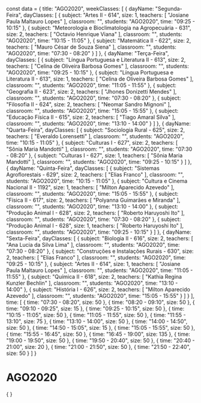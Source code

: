 const data = {
  title: "AGO2020",
  weekClasses: [
    {
      dayName: "Segunda-Feira",
      dayClasses: [
        {
          subject: "Artes II - 614",
          size: 1,
          teachers: [
            "Josiane Paula Maltauro Lopes"
          ],
          classroom: "",
          students: "AGO2020",
          time: "09:25 - 10:15"
        },
        {
          subject: "Meteorologia e Bioclimatologia na Agropecuária - 631",
          size: 2,
          teachers: [
            "Octavio Henrique Viana"
          ],
          classroom: "",
          students: "AGO2020",
          time: "10:15 - 11:05"
        },
        {
          subject: "Matemática II - 622",
          size: 2,
          teachers: [
            "Mauro César de Souza Siena"
          ],
          classroom: "",
          students: "AGO2020",
          time: "07:30 - 08:20"
        }
      ]
    },
    {
      dayName: "Terça-Feira",
      dayClasses: [
        {
          subject: "Língua Portuguesa e Literatura II - 613",
          size: 2,
          teachers: [
            "Celina de Oliveira Barbosa Gomes"
          ],
          classroom: "",
          students: "AGO2020",
          time: "09:25 - 10:15"
        },
        {
          subject: "Língua Portuguesa e Literatura II - 613",
          size: 1,
          teachers: [
            "Celina de Oliveira Barbosa Gomes"
          ],
          classroom: "",
          students: "AGO2020",
          time: "11:05 - 11:55"
        },
        {
          subject: "Geografia II - 623",
          size: 2,
          teachers: [
            "Jhones Donizetti Mendes"
          ],
          classroom: "",
          students: "AGO2020",
          time: "07:30 - 08:20"
        },
        {
          subject: "Filosofia II - 624",
          size: 2,
          teachers: [
            "Neomar Sandro Mignoni"
          ],
          classroom: "",
          students: "AGO2020",
          time: "15:05 - 15:55"
        },
        {
          subject: "Educação Física II - 615",
          size: 2,
          teachers: [
            "Tiago Amaral Silva"
          ],
          classroom: "",
          students: "AGO2020",
          time: "13:10 - 14:00"
        }
      ]
    },
    {
      dayName: "Quarta-Feira",
      dayClasses: [
        {
          subject: "Sociologia Rural - 625",
          size: 2,
          teachers: [
            "Everaldo Lorensetti"
          ],
          classroom: "",
          students: "AGO2020",
          time: "10:15 - 11:05"
        },
        {
          subject: "Culturas I - 627",
          size: 2,
          teachers: [
            "Sônia Maria Mandotti"
          ],
          classroom: "",
          students: "AGO2020",
          time: "07:30 - 08:20"
        },
        {
          subject: "Culturas I - 627",
          size: 1,
          teachers: [
            "Sônia Maria Mandotti"
          ],
          classroom: "",
          students: "AGO2020",
          time: "09:25 - 10:15"
        }
      ]
    },
    {
      dayName: "Quinta-Feira",
      dayClasses: [
        {
          subject: "Sistemas Agroflorestais - 629",
          size: 2,
          teachers: [
            "Elias Franco"
          ],
          classroom: "",
          students: "AGO2020",
          time: "10:15 - 11:05"
        },
        {
          subject: "Cultura e Cinema Nacional II - 1192",
          size: 1,
          teachers: [
            "Milton Aparecido Azevedo"
          ],
          classroom: "",
          students: "AGO2020",
          time: "15:05 - 15:55"
        },
        {
          subject: "Física II - 617",
          size: 2,
          teachers: [
            "Polyanna Guimarães e Miranda"
          ],
          classroom: "",
          students: "AGO2020",
          time: "13:10 - 14:00"
        },
        {
          subject: "Produção Animal I - 628",
          size: 2,
          teachers: [
            "Roberto Haruyoshi Ito"
          ],
          classroom: "",
          students: "AGO2020",
          time: "07:30 - 08:20"
        },
        {
          subject: "Produção Animal I - 628",
          size: 1,
          teachers: [
            "Roberto Haruyoshi Ito"
          ],
          classroom: "",
          students: "AGO2020",
          time: "09:25 - 10:15"
        }
      ]
    },
    {
      dayName: "Sexta-Feira",
      dayClasses: [
        {
          subject: "Biologia II - 616",
          size: 2,
          teachers: [
            "Ana Lucia da Silva Lima"
          ],
          classroom: "",
          students: "AGO2020",
          time: "07:30 - 08:20"
        },
        {
          subject: "Construções e Instalações Rurais - 630",
          size: 2,
          teachers: [
            "Elias Franco"
          ],
          classroom: "",
          students: "AGO2020",
          time: "09:25 - 10:15"
        },
        {
          subject: "Artes II - 614",
          size: 1,
          teachers: [
            "Josiane Paula Maltauro Lopes"
          ],
          classroom: "",
          students: "AGO2020",
          time: "11:05 - 11:55"
        },
        {
          subject: "Química II - 618",
          size: 2,
          teachers: [
            "Kathia Regina Kunzler Bechlin"
          ],
          classroom: "",
          students: "AGO2020",
          time: "13:10 - 14:00"
        },
        {
          subject: "História I - 626",
          size: 2,
          teachers: [
            "Milton Aparecido Azevedo"
          ],
          classroom: "",
          students: "AGO2020",
          time: "15:05 - 15:55"
        }
      ]
    }
  ],
  time: [
    {
      time: "07:30 - 08:20",
      size: 50
    },
    {
      time: "08:20 - 09:10",
      size: 50
    },
    {
      time: "09:10 - 09:25",
      size: 15
    },
    {
      time: "09:25 - 10:15",
      size: 50
    },
    {
      time: "10:15 - 11:05",
      size: 50
    },
    {
      time: "11:05 - 11:55",
      size: 50
    },
    {
      time: "11:55 - 13:10",
      size: 75
    },
    {
      time: "13:10 - 14:00",
      size: 50
    },
    {
      time: "14:00 - 14:50",
      size: 50
    },
    {
      time: "14:50 - 15:05",
      size: 15
    },
    {
      time: "15:05 - 15:55",
      size: 50
    },
    {
      time: "15:55 - 16:45",
      size: 50
    },
    {
      time: "16:45 - 19:00",
      size: 135
    },
    {
      time: "19:00 - 19:50",
      size: 50
    },
    {
      time: "19:50 - 20:40",
      size: 50
    },
    {
      time: "20:40 - 21:00",
      size: 20
    },
    {
      time: "21:00 - 21:50",
      size: 50
    },
    {
      time: "21:50 - 22:40",
      size: 50
    }
  ]
}

# AGO2020

<div>
    {
        <Grid
            title={data.title} 
            weekClasses={data.weekClasses} 
            time={data.time}
        />
    }
</div>